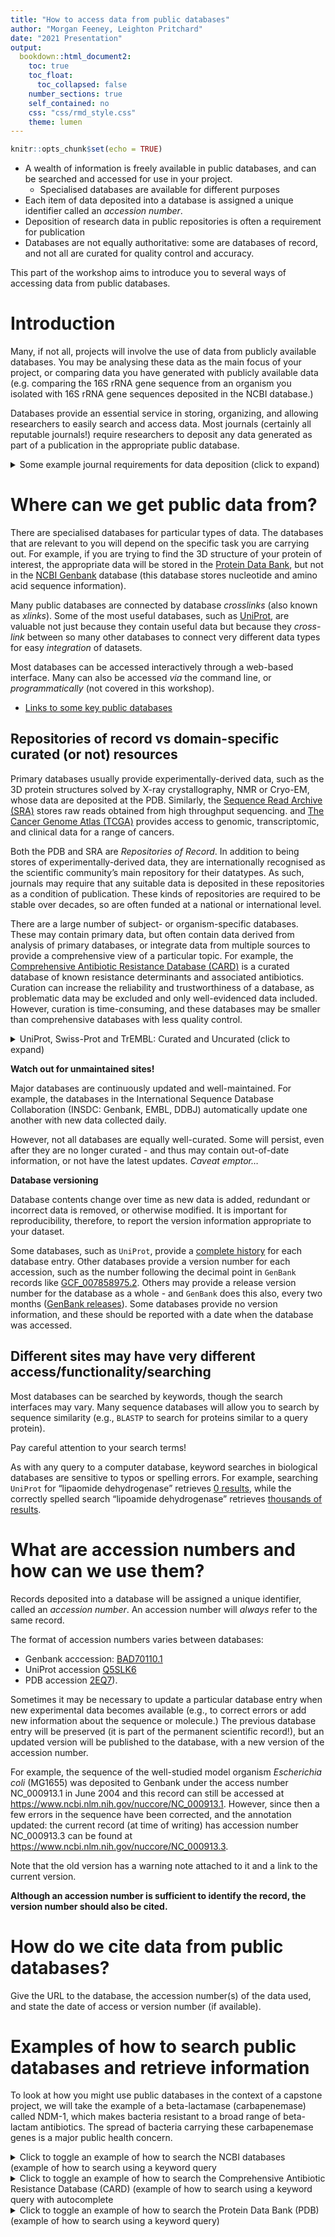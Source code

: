 ```yaml
---
title: "How to access data from public databases"
author: "Morgan Feeney, Leighton Pritchard"
date: "2021 Presentation"
output: 
  bookdown::html_document2:
    toc: true
    toc_float:
      toc_collapsed: false
    number_sections: true
    self_contained: no
    css: "css/rmd_style.css"
    theme: lumen
---
```


```r
knitr::opts_chunk$set(echo = TRUE)
```

<div id="summary">
- A wealth of information is freely available in public databases, and can be searched and accessed for use in your project.
  - Specialised databases are available for different purposes
- Each item of data deposited into a database is assigned a unique identifier called an *accession number*.
- Deposition of research data in public repositories is often a requirement for publication
- Databases are not equally authoritative: some are databases of record, and not all are curated for quality control and accuracy.

This part of the workshop aims to introduce you to several ways of accessing data from public databases.
</div>

# Introduction

Many, if not all, projects will involve the use of data from publicly available databases. You may be analysing these data as the main focus of your project, or comparing data you have generated with publicly available data (e.g. comparing the 16S rRNA gene sequence from an organism you isolated with 16S rRNA gene sequences deposited in the NCBI database.)

Databases provide an essential service in storing, organizing, and allowing researchers to easily search and access data. Most journals (certainly all reputable journals!) require researchers to deposit any data generated as part of a publication in the appropriate public database. 

<details>
  <summary>Some example journal requirements for data deposition (click to expand)</summary>
  
- [Journal of Experimental Medicine](https://rupress.org/jem/pages/data-deposition)
- [Nucleic Acids Research](https://academic.oup.com/nar/pages/data_deposition_and_standardization)
- [MDPI Journals](https://www.mdpi.com/journal/data/instructions#suppmaterials)
</details>

# Where can we get public data from?

There are specialised databases for particular types of data. The databases that are relevant to you will depend on the specific task you are carrying out. For example, if you are trying to find the 3D structure of your protein of interest, the appropriate data will be stored in the [Protein Data Bank ](https://www.rcsb.org/), but not in the [NCBI Genbank](https://www.ncbi.nlm.nih.gov/genbank/) database (this database stores nucleotide and amino acid sequence information).

<div id="note">
Many public databases are connected by database *crosslinks* (also known as *xlinks*). Some of the most useful databases, such as [UniProt](https://www.ebi.ac.uk/uniprot/), are valuable not just because they contain useful data but because they *cross-link* between so many other databases to connect very different data types for easy *integration* of datasets.
</div>

Most databases can be accessed interactively through a web-based interface. Many can also be accessed *via* the command line, or *programmatically* (not covered in this workshop).

- [Links to some key public databases](./database_list.html)

## Repositories of record vs domain-specific curated (or not) resources

Primary databases usually provide experimentally-derived data, such as the 3D protein structures solved by X-ray crystallography, NMR or Cryo-EM, whose data are deposited at the PDB. Similarly, the [Sequence Read Archive (SRA)](https://www.ncbi.nlm.nih.gov/sra) stores raw reads obtained from high throughput sequencing. and [The Cancer Genome Atlas (TCGA)](https://www.cancer.gov/about-nci/organization/ccg/research/structural-genomics/tcga) provides access to genomic, transcriptomic, and clinical data for a range of cancers.

Both the PDB and SRA are *Repositories of Record*. In addition to being stores of experimentally-derived data, they are internationally recognised as the scientific community's main repository for their datatypes. As such, journals may require that any suitable data is deposited in these repositories as a condition of publication. These kinds of repositories are required to be stable over decades, so are often funded at a national or international level.

There are a large number of subject- or organism-specific databases. These may contain primary data, but often contain data derived from analysis of primary databases, or integrate data from multiple sources to provide a comprehensive view of a particular topic. For example, the [Comprehensive Antibiotic Resistance Database (CARD)](https://card.mcmaster.ca/) is a curated database of known resistance determinants and associated antibiotics. Curation can increase the reliability and trustworthiness of a database, as problematic data may be excluded and only well-evidenced data included. However, curation is time-consuming, and these databases may be smaller than comprehensive databases with less quality control.

<details>
  <summary>UniProt, Swiss-Prot and TrEMBL: Curated and Uncurated (click to expand)</summary>
  
The `UniProt` database comprises two main sequence databases under the name `UniProtKB` (UniProt Knowledgebase): `Swiss-Prot` and `TrEMBL`. The `TrEMBL` database contains all translated protein-coding sequences from public nucleic acid databases. The vast majority of these translated sequences are predictions - they have never been experimentally studied, or their existence confirmed. By contrast, the `Swiss-Prot` database contains only non-redundant, manually annotated protein sequences. Each sequence in `Swiss-Prot` carries an *evidence code* to indicate the strength of experimental evidence for the existence of the protein.

Manual annotation takes time, and there are relatively few annotators. As a result, at the time of writing, there are over 400 proteins in `TrEMBL` for every protein in `Swiss-Prot`, and the ratio increases with every version of the database.
</details>

<div id="warning">
**Watch out for unmaintained sites!**

Major databases are continuously updated and well-maintained. For example, the databases in the International Sequence Database Collaboration (INSDC: Genbank, EMBL, DDBJ) automatically update one another with new data collected daily. 

However, not all databases are equally well-curated. Some will persist, even after they are no longer curated - and thus may contain out-of-date information, or not have the latest updates. <em>Caveat emptor...</em>
</div>

<div id="note">
**Database versioning**

Database contents change over time as new data is added, redundant or incorrect data is removed, or otherwise modified. It is important for reproducibility, therefore, to report the version information appropriate to your dataset.

Some databases, such as `UniProt`, provide a [complete history](https://www.uniprot.org/uniprot/B6J853?version=*) for each database entry. Other databases provide a version number for each accession, such as the number following the decimal point in `GenBank` records like [GCF_007858975.2](https://www.ncbi.nlm.nih.gov/assembly/GCF_007858975.2/). Others may provide a release version number for the database as a whole - and `GenBank` does this also, every two months ([GenBank releases](https://www.ncbi.nlm.nih.gov/genbank/release/)). Some databases provide no version information, and these should be reported with a date when the database was accessed.
</div>

## Different sites may have very different access/functionality/searching

Most databases can be searched by keywords, though the search interfaces may vary. Many sequence databases will allow you to search by sequence similarity (e.g., `BLASTP` to search for proteins similar to a query protein).

<div id="warning">
Pay careful attention to your search terms! 

As with any query to a computer database, keyword searches in biological databases are sensitive to typos or spelling errors. For example, searching `UniProt` for "lipaomide dehydrogenase" retrieves [0 results](https://www.uniprot.org/uniprot/?query=lipaomide+dehydrogenase&sort=score), while the correctly spelled search "lipoamide dehydrogenase" retrieves [thousands of results](https://www.uniprot.org/uniprot/?query=lipoamide+dehydrogenase&sort=score).
</div>

# What are accession numbers and how can we use them?

Records deposited into a database will be assigned a unique identifier, called an *accession number*. An accession number will <em>always</em> refer to the same record.

The format of accession numbers varies between databases:

- Genbank acccession: [BAD70110.1](https://www.ncbi.nlm.nih.gov/protein/BAD70110)
- UniProt accession [Q5SLK6](https://www.uniprot.org/uniprot/Q5SLK6)
- PDB accession [2EQ7](https://www.rcsb.org/structure/2eq7)).

<div id="note">
Sometimes it may be necessary to update a particular database entry when new experimental data becomes available (e.g., to correct errors or add new information about the sequence or molecule.) The previous database entry will be preserved (it is part of the permanent scientific record!), but an updated version will be published to the database, with a new version of the accession number. 

For example, the sequence of the well-studied model organism <em>Escherichia coli</em> (MG1655) was deposited to Genbank under the access number NC_000913.1 in June 2004 and this record can still be accessed at <https://www.ncbi.nlm.nih.gov/nuccore/NC_000913.1>. However, since then a few errors in the sequence have been corrected, and the annotation updated: the current record (at time of writing) has accession number NC_000913.3 can be found at <https://www.ncbi.nlm.nih.gov/nuccore/NC_000913.3>. 

Note that the old version has a warning note attached to it and a link to the current version. 

**Although an accession number is sufficient to identify the record, the version number should also be cited.**
</div>

# How do we cite data from public databases?

Give the URL to the database, the accession number(s) of the data used, and state the date of access or version number (if available).

# Examples of how to search public databases and retrieve information

To look at how you might use public databases in the context of a capstone project, we will take the example of a beta-lactamase (carbapenemase) called NDM-1, which makes bacteria resistant to a broad range of beta-lactam antibiotics. The spread of bacteria carrying these carbapenemase genes is a major public health concern.

<details>
  <summary>Click to toggle an example of how to search the NCBI databases (example of how to search using a keyword query</summary>

Our first task is to find the NDM-1 amino acid sequence. To do this, we will search the NCBI databases (starting from <https://www.ncbi.nlm.nih.gov/>). 
![The search bar is at the top of the page (arrow). Note that we can choose which of the NCBI databases we would like to search (arrow) - for this example, we will keep the default (all databases), but we could equally choose to search the Protein database - since the protein sequence is what we are looking for.](https://img1.jpg)
![Once we have searched for "ndm-1" in the databases, we see the following page of results, showing the entries which match our query in <em>all</em> the databases at NCBI. Since we want the protein sequence, we will click on the link to those results (box).](https://img2.jpg)

![This then takes us to a page displaying all of the hits matching our "ndm-1" query in the Protein database. In this case, we want the sequence from *Klebsiella pneumoniae*, the organism where NDM-1 was first discovered](https://img3.jpg)

![Clicking on the "NDM-1 (Klebsiella pneumoniae)" page shown in the previous image, brings us to the results page. By default, this is in the GenPept format - you can use the pulldown menu (top-left box) to change the format, e.g. to a FASTA format. The results page displays information including the accession number for this protein (AQT38377), the amino acid sequence, and information about different features in the protein (e.g., metal-binding sites). Note that you can download this information if you wish, by selecting "Send to:" (top right box), and in the pop-up menu - Choose Destination: File.](https://img4.jpg)

</details>

<details>
  <summary>Click to toggle an example of how to search the Comprehensive Antibiotic Resistance Database (CARD) (example of how to search using a keyword query with autocomplete</summary>
We might also want to find information about which other species have been found to have NDM-1, or sequence variants that have been observed in different strains. For this, we will turn to the CARD database (<https://card.mcmaster.ca/>).

![The search bar for the CARD database is at the top right hand corner of the page. Note that as we start typing in our "ndm-1" query, a drop-down list of autocomplete options appears (arrow). We select and search for the option we want.](https://img5.jpg)

![The results page from our query: this gives us a list of resistomes with perfect matches and with sequence variants, information about the protein - including a list of publications with PubMed links - and a look at the prevalence of NDM-1 in 263 important pathogens. Note that the accession number (ARO:3000589) is different than the accession number for the *K. pneumoniae* protein we looked at in the NCBI Protein database.](https://img6.jpg)
</details>

<details>
  <summary>Click to toggle an example of how to search the Protein Data Bank (PDB) (example of how to search using a keyword query)</summary>
We also want to find the 3D structure of the NDM-1 protein. To do this, we turn to the Protein Data Bank (PDB) at <https://www.rcsb.org/>.

![The search bar is at the top right-hand corner of the screen (arrow). We enter our "ndm-1" query and hit search.](https://img7.jpg)

![The results page offers an Advanced Search query builder (top arrow), and a number of options for filtering our search (Refinements - bottom arrow). We could, for example, specify which organism we were interested in, or which experimental method - e.g., X-ray diffraction or solution NMR.](https://img8.jpg)

![The results page shows a ribbon diagram of the protein and allows us to download the structural data, which we can analyse using software on our computers. The results page also links to the associated paper where this structure was first published, where you can learn more about how these data were generated.](https://img9.jpg)
<details>
  <summary>Click to toggle an example of how to search the Pfam database (example of how to search a database using a sequence query</summary>
Having learned about the sequence and structure of our NDM-1 protein, we now want to learn about any related proteins. To do this, we will turn to the Pfam database (a database of protein families), at <http://pfam.xfam.org/>. 
  
![There are a number of different ways ot search the Pfam database (centre of the page), including by keyword, accession number, or protein sequence.](https://img10.jpg)

![In our case, we already have the protein sequence (from NCBI), so we will use that to search Pfam. Clicking on "sequence search" brings up a query box where we can paste the sequence of NDM-1 from *K. pneumoniae* ](https://img11.jpg)

![The results page will bring up all matching protein families. In this case, there is only one match - the Lactamase B family. Note that the search results will also tell you which parts of your query match the Pfam family, which can be important for multidomain proteins. ](https://img12.jpg)

![Clicking on the Lactamase B family brings us to the Pfam page about this protein family (accession PF00753). By default, you land on the "Summary" part of the page, but you can access more information by clicking on the headings (e.g. Domain organization, Clan, Alignments, etc.) in the menu on the left. There is also a menu in pale blue across the top, with links to the protein architectures, sequences, interactions, species, and structures.](https://img13.jpg)
</details>

<details>
  <summary>Click to toggle an example of how to search the UniProt database (example of advanced search using Boolean terms)</summary>

We also want to find out what is known about NDM-1 function, i.e. the catalytic activity of the protein. For this, we will turn to the UniProt database at <https://www.uniprot.org/>. 

![We enter our keyword query "ndm-1" into the search bar at the top of the page. However, we specifically want to find more information about NDM-1 from *K. pneumoniae*, so we next click "Advanced" (instead of "Search").](https://img14.jpg)

![We can add additional search terms to our query by clicking on the + icon. In this case, we want to restrict our search to *K. pneumoniae*, so we use Organism (arrow) and type in "KLebsiella". A drop-down list appears highlighting potential choices and in our case, we select "Klebsiella pneumoniae".](https://img15.jpg)

![The results page brings up a number of proteins from *Klebsiella pneumoniae* that match our search. Note that there are additional options for filtering the search in the left-hand menu bar. For example, we might want to filter by "Reviewed" versus "Unreviewed" records. However, the NDM-1 protein that we are looking for is the top hit in the list.](https://img16.jpg)

![The page for our protein, NDM-1 from *K. pneumoniae*. This page has information about the catalytic activity, cofactor, regulation, kinetics, localization, etc. etc. There are also links to a number of other databases and information about similar proteins.](https://img17.jpg)
</details>

[^1]: Links to some key public databases

The following are some databases that you may find useful while working on your capstone project. While we have attempted to include all of the databases you are likely to use, this is not an exhaustive list of all the public databases that exist in the biomedical sciences. Please send any suggestions for additional databases that should be included here, or report any broken links, to Dr. Morgan Feeney.

- [BioCyc](https://biocyc.org/): BioCyc integrates genome data with a comprehensive body of additional data including metabolic reconstructions, regulatory networks, protein features, orthologs, gene essentiality, and atom mappings.
- [Genbank](https://www.ncbi.nlm.nih.gov/genbank/):  the NIH genetic sequence database, an annotated collection of all publicly available DNA sequences
- [Genomes OnLine Database (GOLD)](https://gold.jgi.doe.gov/): comprehensive access to information regarding genome and metagenome sequencing projects, and their associated metadata, around the world.
- [Ensembl Genome Browser](https://www.ensembl.org/index.html): a genome browser for vertebrate genomes that supports research in comparative genomics, evolution, sequence variation and transcriptional regulation
- [IMG/M](https://img.jgi.doe.gov/): supports the annotation, analysis and distribution of microbial genome and microbiome datasets sequenced at DOE's Joint Genome Institute (JGI).
- [Kyoto Encyclopedia of Genes and Genomes (KEGG)](https://www.genome.jp/kegg/): a database resource for understanding high-level functions and utilities of the biological system, such as the cell, the organism and the ecosystem, from molecular-level information, especially large-scale molecular datasets generated by genome sequencing and other high-throughput experimental technologies
- [microbesonline](http://www.microbesonline.org/): A comparative functional genomic database and workbench with advanced tools for phylogenetic analysis and annotation, functional data storage/display/analysis, metabolic analysis and metafunctional genomics
- [Pfam](http://pfam.xfam.org/):  large collection of protein families, each represented by multiple sequence alignments and hidden Markov models (HMMs)
- [Protein Data Bank (PDB)](https://www.rcsb.org/): 3D structure data for large biological molecules (proteins, DNA, and RNA) 
- [Rfam](https://rfam.xfam.org/): a collection of RNA families, each represented by multiple sequence alignments, consensus secondary structures and covariance models
- [STRING](https://string-db.org/):  a database of known and predicted protein-protein interactions
- [Sequence Read Archive (SRA)](https://www.ncbi.nlm.nih.gov/sra/): the largest publicly available repository of high throughput sequencing data
- [Uniprot](https://www.uniprot.org/): a comprehensive, high-quality and freely accessible resource of protein sequence and functional information

## Organism-specific databases

- [EcoCyc](https://ecocyc.org/): database for the bacterium *Escherichia coli* K-12 MG1655
- [FlyBase](http://flybase.org/): database of *Drosophila* Genes & Genomes
- [Mouse Genome Informatics (MGI)](http://www.informatics.jax.org/): international database resource for the laboratory mouse, providing integrated genetic, genomic, and biological data to facilitate the study of human health and disease.
- [MycoBrowser](https://mycobrowser.epfl.ch/): a comprehensive genomic and proteomic data repository for pathogenic mycobacteria
- [PomBase](https://www.pombase.org/): comprehensive database for the fission yeast *Schizosaccharomyces pombe*, providing structural and functional annotation, literature curation and access to large-scale data sets
- [Saccharomyces Genome Database (SGD)](https://www.yeastgenome.org/): comprehensive integrated biological information for the budding yeast *Saccharomyces cerevisiae* along with search and analysis tools to explore these data
- [StrepDB](http://strepdb.streptomyces.org.uk/): the *Streptomyces* Annotation Server
- [The Arabidopsis Information Resource (TAIR)](https://www.arabidopsis.org/): genetic and molecular biology data for the model higher plant *Arabidopsis thaliana*
- [WormBase](https://wormbase.org/#012-34-5): accurate, current, accessible information concerning the genetics, genomics and biology of *C. elegans* and related nematodes
- [XenBase](http://www.xenbase.org/entry/): resource that integrates all the diverse biological, genomic, genotype and phenotype data available from *Xenopus* research
- [ZFin](http://zfin.org/): database of genetic and genomic data for the zebrafish (*Danio rerio*) as a model organism

## Topic-specific databases

- [Codon Usage Database](http://www.kazusa.or.jp/codon/): Database of codon usage tabulated from Genbank
- [Comprehensive Antibiotic Resistance Database (CARD)](https://card.mcmaster.ca/): bioinformatic database of resistance genes, their products and associated phenotypes
- [MetaCyc](https://metacyc.org/): a curated database of experimentally elucidated metabolic pathways from all domains of life
- [The Restriction Enzyme Database (REBASE)](http://rebase.neb.com/rebase/rebase.html): a dynamic, curated database of restriction enzymes and related proteins



<details>
  <summary>Click to see links to additional databases</summary>
Looking for a database not listed here? Try looking in the [NAR database list](https://www.oxfordjournals.org/nar/database/c) or the [Online Bioinformatics Resources Collection (OBRC)](https://www.hsls.pitt.edu/obrc/).
</details>



